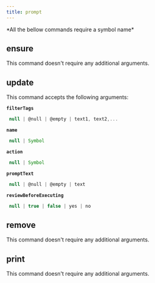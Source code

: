 ```yaml
---
title: prompt
---
```



  <Callout type="error" emoji="">
   *All the bellow commands require a symbol name*
  </Callout>

## ensure

This command doesn't require any additional arguments.


## update

This command accepts the following arguments:

**`filterTags`**
```js filename="type"
 null | @null | @empty | text1, text2,...
```
**`name`**
```js filename="type"
 null | Symbol
```
**`action`**
```js filename="type"
 null | Symbol
```
**`promptText`**
```js filename="type"
 null | @null | @empty | text
```
**`reviewBeforeExecuting`**
```js filename="type"
 null | true | false | yes | no
```

## remove

This command doesn't require any additional arguments.


## print

This command doesn't require any additional arguments.


